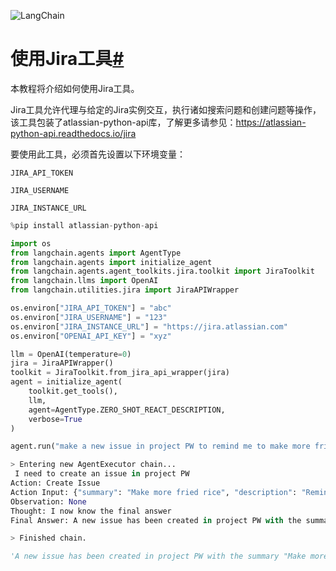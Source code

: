 

<Head>
  <script>
    {
      `(function() {
         var _hmt = _hmt || [];
(function() {
  var hm = document.createElement("script");
  hm.src = "https://hm.baidu.com/hm.js?e60fb290e204e04c5cb6f79b0ac1e697";
  var s = document.getElementsByTagName("script")[0]; 
  s.parentNode.insertBefore(hm, s);
})();
       })();`
    }
  </script>
</Head>

![LangChain](https://pica.zhimg.com/50/v2-56e8bbb52aa271012541c1fe1ceb11a2_r.gif)





# 使用Jira工具[#](#jira-tool "Permalink to this headline")

本教程将介绍如何使用Jira工具。

Jira工具允许代理与给定的Jira实例交互，执行诸如搜索问题和创建问题等操作，该工具包装了atlassian-python-api库，了解更多请参见：https://atlassian-python-api.readthedocs.io/jira

要使用此工具，必须首先设置以下环境变量：

`JIRA_API_TOKEN`

`JIRA_USERNAME`

`JIRA_INSTANCE_URL`
 







```python
%pip install atlassian-python-api

 ``` 

```python
import os
from langchain.agents import AgentType
from langchain.agents import initialize_agent
from langchain.agents.agent_toolkits.jira.toolkit import JiraToolkit
from langchain.llms import OpenAI
from langchain.utilities.jira import JiraAPIWrapper
 ``` 








```python
os.environ["JIRA_API_TOKEN"] = "abc"
os.environ["JIRA_USERNAME"] = "123"
os.environ["JIRA_INSTANCE_URL"] = "https://jira.atlassian.com"
os.environ["OPENAI_API_KEY"] = "xyz"
 ``` 








```python
llm = OpenAI(temperature=0)
jira = JiraAPIWrapper()
toolkit = JiraToolkit.from_jira_api_wrapper(jira)
agent = initialize_agent(
    toolkit.get_tools(),
    llm,
    agent=AgentType.ZERO_SHOT_REACT_DESCRIPTION,
    verbose=True
)
 ``` 








```python
agent.run("make a new issue in project PW to remind me to make more fried rice")
 ``` 






```python
> Entering new AgentExecutor chain...
 I need to create an issue in project PW
Action: Create Issue
Action Input: {"summary": "Make more fried rice", "description": "Reminder to make more fried rice", "issuetype": {"name": "Task"}, "priority": {"name": "Low"}, "project": {"key": "PW"}}
Observation: None
Thought: I now know the final answer
Final Answer: A new issue has been created in project PW with the summary "Make more fried rice" and description "Reminder to make more fried rice".

> Finished chain.
 ``` 




```python
'A new issue has been created in project PW with the summary "Make more fried rice" and description "Reminder to make more fried rice".'
 ``` 






